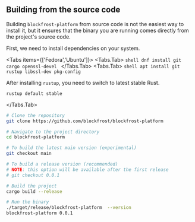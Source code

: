 
## Building from the source code

Building `blockfrost-platform` from source code is not the easiest way to
install it, but it ensures that the binary you are running comes directly
from the project's source code.

First, we need to install dependencies on your system.

<Tabs items={['Fedora','Ubuntu']}>
  <Tabs.Tab>
    ```shell
    dnf install git cargo openssl-devel
    ```
  </Tabs.Tab>
  <Tabs.Tab>
    ```shell
    apt install git rustup libssl-dev pkg-config
    ```

After installing `rustup`, you need to switch to latest stable Rust.

```shell
rustup default stable
```

  </Tabs.Tab>
</Tabs>

```bash
# Clone the repository
git clone https://github.com/blockfrost/blockfrost-platform

# Navigate to the project directory
cd blockfrost-platform

# To build the latest main version (experimental)
git checkout main

# To build a release version (recommended)
# NOTE: this option will be available after the first release
# git checkout 0.0.1

# Build the project
cargo build --release

# Run the binary
./target/release/blockfrost-platform  --version
blockfrost-platform 0.0.1
```
